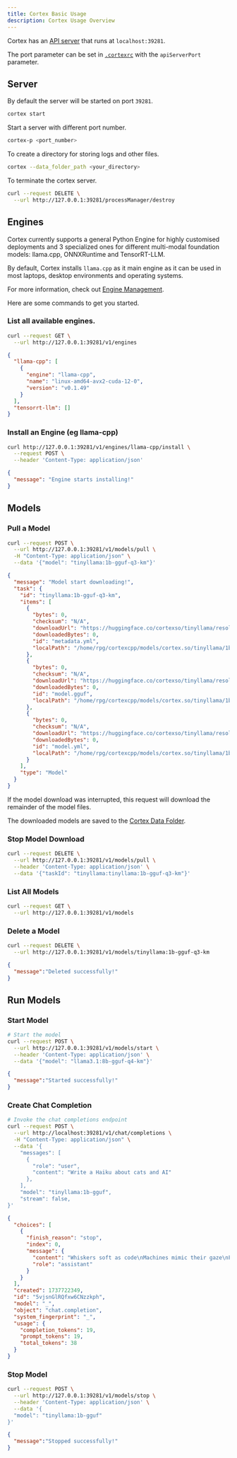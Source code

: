 ```yaml
---
title: Cortex Basic Usage
description: Cortex Usage Overview
---
```




Cortex has an [API server](https://cortex.so/api-reference) that runs at `localhost:39281`.

The port parameter can be set in [`.cortexrc`](/docs/architecture/cortexrc) with the `apiServerPort` parameter.

## Server

By default the server will be started on port `39281`.
```bash
cortex start
```

Start a server with different port number.
```sh
cortex-p <port_number>
```

To create a directory for storing logs and other files.
```sh
cortex --data_folder_path <your_directory>
```

To terminate the cortex server.
```bash
curl --request DELETE \
  --url http://127.0.0.1:39281/processManager/destroy
```

## Engines
Cortex currently supports a general Python Engine for highly customised deployments and
3 specialized ones for different multi-modal foundation models: llama.cpp, ONNXRuntime and TensorRT-LLM.

By default, Cortex installs `llama.cpp` as it main engine as it can be used in most laptops,
desktop environments and operating systems.

For more information, check out [Engine Management](/docs/engines).

Here are some commands to get you started.

### List all available engines.
```bash
curl --request GET \
  --url http://127.0.0.1:39281/v1/engines
```
```json
{
  "llama-cpp": [
    {
      "engine": "llama-cpp",
      "name": "linux-amd64-avx2-cuda-12-0",
      "version": "v0.1.49"
    }
  ],
  "tensorrt-llm": []
}
```

### Install an Engine (eg llama-cpp)
```bash
curl http://127.0.0.1:39281/v1/engines/llama-cpp/install \
  --request POST \
  --header 'Content-Type: application/json'
```
```json
{
  "message": "Engine starts installing!"
}
```

## Models

### Pull a Model
```sh
curl --request POST \
  --url http://127.0.0.1:39281/v1/models/pull \
  -H "Content-Type: application/json" \
  --data '{"model": "tinyllama:1b-gguf-q3-km"}'
```
```json
{
  "message": "Model start downloading!",
  "task": {
    "id": "tinyllama:1b-gguf-q3-km",
    "items": [
      {
        "bytes": 0,
        "checksum": "N/A",
        "downloadUrl": "https://huggingface.co/cortexso/tinyllama/resolve/1b-gguf-q3-km/metadata.yml",
        "downloadedBytes": 0,
        "id": "metadata.yml",
        "localPath": "/home/rpg/cortexcpp/models/cortex.so/tinyllama/1b-gguf-q3-km/metadata.yml"
      },
      {
        "bytes": 0,
        "checksum": "N/A",
        "downloadUrl": "https://huggingface.co/cortexso/tinyllama/resolve/1b-gguf-q3-km/model.gguf",
        "downloadedBytes": 0,
        "id": "model.gguf",
        "localPath": "/home/rpg/cortexcpp/models/cortex.so/tinyllama/1b-gguf-q3-km/model.gguf"
      },
      {
        "bytes": 0,
        "checksum": "N/A",
        "downloadUrl": "https://huggingface.co/cortexso/tinyllama/resolve/1b-gguf-q3-km/model.yml",
        "downloadedBytes": 0,
        "id": "model.yml",
        "localPath": "/home/rpg/cortexcpp/models/cortex.so/tinyllama/1b-gguf-q3-km/model.yml"
      }
    ],
    "type": "Model"
  }
}
```

If the model download was interrupted, this request will download the remainder of the model files.

The downloaded models are saved to the [Cortex Data Folder](/docs/architecture/data-folder).

### Stop Model Download
```sh
curl --request DELETE \
  --url http://127.0.0.1:39281/v1/models/pull \
  --header 'Content-Type: application/json' \
  --data '{"taskId": "tinyllama:tinyllama:1b-gguf-q3-km"}'
```

### List All Models
```bash
curl --request GET \
  --url http://127.0.0.1:39281/v1/models
```

### Delete a Model
```bash
curl --request DELETE \
  --url http://127.0.0.1:39281/v1/models/tinyllama:1b-gguf-q3-km
```
```json
{
  "message":"Deleted successfully!"
}
```

## Run Models
### Start Model
```bash
# Start the model
curl --request POST \
  --url http://127.0.0.1:39281/v1/models/start \
  --header 'Content-Type: application/json' \
  --data '{"model": "llama3.1:8b-gguf-q4-km"}'
```
```json
{
  "message":"Started successfully!"
}
```

### Create Chat Completion
```bash
# Invoke the chat completions endpoint
curl --request POST \
  --url http://localhost:39281/v1/chat/completions \
  -H "Content-Type: application/json" \
  --data '{
    "messages": [
      {
        "role": "user",
        "content": "Write a Haiku about cats and AI"
      },
    ],
    "model": "tinyllama:1b-gguf",
    "stream": false,
}'
```
```json
{
  "choices": [
    {
      "finish_reason": "stop",
      "index": 0,
      "message": {
        "content": "Whiskers soft as code\nMachines mimic their gaze\nFurry, digital dreamer",
        "role": "assistant"
      }
    }
  ],
  "created": 1737722349,
  "id": "5vjsnGlRQfxw6CNzzkph",
  "model": "_",
  "object": "chat.completion",
  "system_fingerprint": "_",
  "usage": {
    "completion_tokens": 19,
    "prompt_tokens": 19,
    "total_tokens": 38
  }
}
```

### Stop Model
```bash
curl --request POST \
  --url http://127.0.0.1:39281/v1/models/stop \
  --header 'Content-Type: application/json' \
  --data '{
  "model": "tinyllama:1b-gguf"
}'
```
```json
{
  "message":"Stopped successfully!"
}
```
